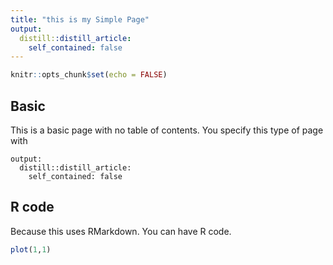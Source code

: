 ```yaml
---
title: "this is my Simple Page"
output:
  distill::distill_article:
    self_contained: false
---
```


```r
knitr::opts_chunk$set(echo = FALSE)
```

## Basic

This is a basic page with no table of contents. You specify this type of page with

    output:
      distill::distill_article:
        self_contained: false

## R code

Because this uses RMarkdown. You can have R code.

```r
plot(1,1)
```
